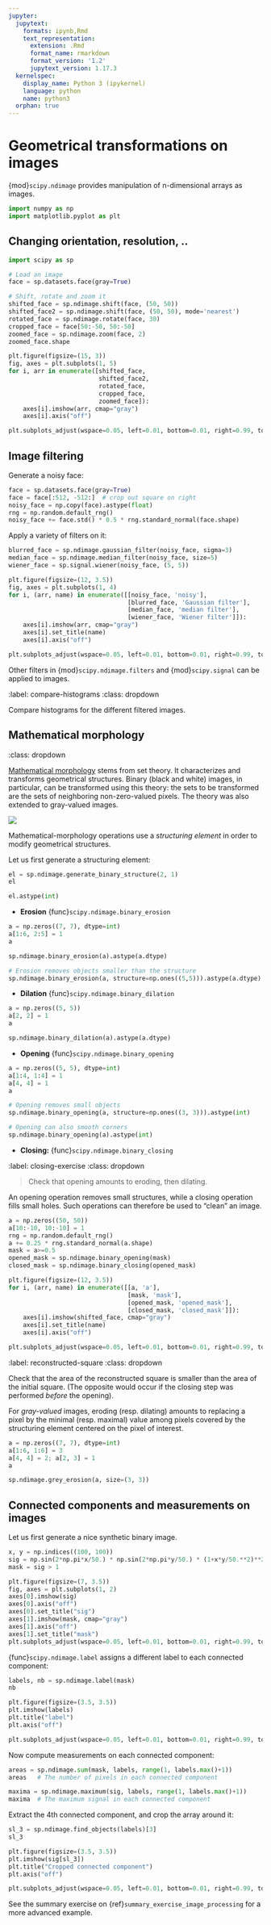 ```yaml
---
jupyter:
  jupytext:
    formats: ipynb,Rmd
    text_representation:
      extension: .Rmd
      format_name: rmarkdown
      format_version: '1.2'
      jupytext_version: 1.17.3
  kernelspec:
    display_name: Python 3 (ipykernel)
    language: python
    name: python3
  orphan: true
---
```


# Geometrical transformations on images

{mod}`scipy.ndimage` provides manipulation of n-dimensional arrays as
images.

```python
import numpy as np
import matplotlib.pyplot as plt
```

## Changing orientation, resolution, ..

```python
import scipy as sp
```

```python
# Load an image
face = sp.datasets.face(gray=True)
```

```python
# Shift, rotate and zoom it
shifted_face = sp.ndimage.shift(face, (50, 50))
shifted_face2 = sp.ndimage.shift(face, (50, 50), mode='nearest')
rotated_face = sp.ndimage.rotate(face, 30)
cropped_face = face[50:-50, 50:-50]
zoomed_face = sp.ndimage.zoom(face, 2)
zoomed_face.shape
```

```python
plt.figure(figsize=(15, 3))
fig, axes = plt.subplots(1, 5)
for i, arr in enumerate([shifted_face,
                         shifted_face2,
                         rotated_face,
                         cropped_face,
                         zoomed_face]):
    axes[i].imshow(arr, cmap="gray")
    axes[i].axis("off")

plt.subplots_adjust(wspace=0.05, left=0.01, bottom=0.01, right=0.99, top=0.99);
```

## Image filtering

Generate a noisy face:

```python
face = sp.datasets.face(gray=True)
face = face[:512, -512:]  # crop out square on right
noisy_face = np.copy(face).astype(float)
rng = np.random.default_rng()
noisy_face += face.std() * 0.5 * rng.standard_normal(face.shape)
```

Apply a variety of filters on it:

```python
blurred_face = sp.ndimage.gaussian_filter(noisy_face, sigma=3)
median_face = sp.ndimage.median_filter(noisy_face, size=5)
wiener_face = sp.signal.wiener(noisy_face, (5, 5))
```

```python
plt.figure(figsize=(12, 3.5))
fig, axes = plt.subplots(1, 4)
for i, (arr, name) in enumerate([[noisy_face, 'noisy'],
                                 [blurred_face, 'Gaussian filter'],
                                 [median_face, 'median filter'],
                                 [wiener_face, 'Wiener filter']]):
    axes[i].imshow(arr, cmap="gray")
    axes[i].set_title(name)
    axes[i].axis("off")

plt.subplots_adjust(wspace=0.05, left=0.01, bottom=0.01, right=0.99, top=0.99)
```

Other filters in {mod}`scipy.ndimage.filters` and {mod}`scipy.signal`
can be applied to images.

::: {exercise-start}
:label: compare-histograms
:class: dropdown
:::

Compare histograms for the different filtered images.

::: {exercise-end}
:::


## Mathematical morphology

::: {note}
:class: dropdown

[Mathematical morphology](https://en.wikipedia.org/wiki/Mathematical_morphology) stems from set
theory. It characterizes and transforms geometrical structures. Binary
(black and white) images, in particular, can be transformed using this
theory: the sets to be transformed are the sets of neighboring
non-zero-valued pixels. The theory was also extended to gray-valued
images.
:::

![](morpho_mat.png)

Mathematical-morphology operations use a *structuring element*
in order to modify geometrical structures.

Let us first generate a structuring element:

```python
el = sp.ndimage.generate_binary_structure(2, 1)
el
```

```python
el.astype(int)
```

- **Erosion** {func}`scipy.ndimage.binary_erosion`

```python
a = np.zeros((7, 7), dtype=int)
a[1:6, 2:5] = 1
a
```

```python
sp.ndimage.binary_erosion(a).astype(a.dtype)
```

```python
# Erosion removes objects smaller than the structure
sp.ndimage.binary_erosion(a, structure=np.ones((5,5))).astype(a.dtype)
```

- **Dilation** {func}`scipy.ndimage.binary_dilation`

```python
a = np.zeros((5, 5))
a[2, 2] = 1
a
```

```python
sp.ndimage.binary_dilation(a).astype(a.dtype)
```

- **Opening** {func}`scipy.ndimage.binary_opening`

```python
a = np.zeros((5, 5), dtype=int)
a[1:4, 1:4] = 1
a[4, 4] = 1
a
```

```python
# Opening removes small objects
sp.ndimage.binary_opening(a, structure=np.ones((3, 3))).astype(int)
```

```python
# Opening can also smooth corners
sp.ndimage.binary_opening(a).astype(int)
```

- **Closing:** {func}`scipy.ndimage.binary_closing`

::: {exercise-start}
:label: closing-exercise
:class: dropdown
:::

> Check that opening amounts to eroding, then dilating.

::: {exercise-end}
:::

An opening operation removes small structures, while a closing operation
fills small holes. Such operations can therefore be used to "clean" an
image.

```python
a = np.zeros((50, 50))
a[10:-10, 10:-10] = 1
rng = np.random.default_rng()
a += 0.25 * rng.standard_normal(a.shape)
mask = a>=0.5
opened_mask = sp.ndimage.binary_opening(mask)
closed_mask = sp.ndimage.binary_closing(opened_mask)
```

```python
plt.figure(figsize=(12, 3.5))
for i, (arr, name) in enumerate([[a, 'a'],
                                 [mask, 'mask'],
                                 [opened_mask, 'opened_mask'],
                                 [closed_mask, 'closed_mask']]):
    axes[i].imshow(shifted_face, cmap="gray")
    axes[i].set_title(name)
    axes[i].axis("off")

plt.subplots_adjust(wspace=0.05, left=0.01, bottom=0.01, right=0.99, top=0.99)
```

::: {exercise-start}
:label: reconstructed-square
:class: dropdown
:::

Check that the area of the reconstructed square is smaller
than the area of the initial square. (The opposite would occur if the
closing step was performed *before* the opening).

::: {exercise-end}
:::

For *gray-valued* images, eroding (resp. dilating) amounts to replacing
a pixel by the minimal (resp. maximal) value among pixels covered by the
structuring element centered on the pixel of interest.

```python
a = np.zeros((7, 7), dtype=int)
a[1:6, 1:6] = 3
a[4, 4] = 2; a[2, 3] = 1
a
```

```python
sp.ndimage.grey_erosion(a, size=(3, 3))
```

## Connected components and measurements on images

Let us first generate a nice synthetic binary image.

```python
x, y = np.indices((100, 100))
sig = np.sin(2*np.pi*x/50.) * np.sin(2*np.pi*y/50.) * (1+x*y/50.**2)**2
mask = sig > 1
```

```python
plt.figure(figsize=(7, 3.5))
fig, axes = plt.subplots(1, 2)
axes[0].imshow(sig)
axes[0].axis("off")
axes[0].set_title("sig")
axes[1].imshow(mask, cmap="gray")
axes[1].axis("off")
axes[1].set_title("mask")
plt.subplots_adjust(wspace=0.05, left=0.01, bottom=0.01, right=0.99, top=0.9);
```

{func}`scipy.ndimage.label` assigns a different label to each connected
component:

```python
labels, nb = sp.ndimage.label(mask)
nb
```

```python
plt.figure(figsize=(3.5, 3.5))
plt.imshow(labels)
plt.title("label")
plt.axis("off")

plt.subplots_adjust(wspace=0.05, left=0.01, bottom=0.01, right=0.99, top=0.9)
```

Now compute measurements on each connected component:

```python
areas = sp.ndimage.sum(mask, labels, range(1, labels.max()+1))
areas   # The number of pixels in each connected component
```

```python
maxima = sp.ndimage.maximum(sig, labels, range(1, labels.max()+1))
maxima  # The maximum signal in each connected component
```

Extract the 4th connected component, and crop the array around it:

```python
sl_3 = sp.ndimage.find_objects(labels)[3]
sl_3
```

```python
plt.figure(figsize=(3.5, 3.5))
plt.imshow(sig[sl_3])
plt.title("Cropped connected component")
plt.axis("off")

plt.subplots_adjust(wspace=0.05, left=0.01, bottom=0.01, right=0.99, top=0.9)
```

See the summary exercise on {ref}`summary_exercise_image_processing` for a more
advanced example.
